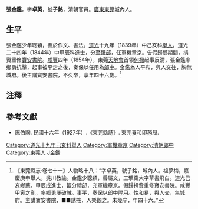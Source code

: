 {{Otheruses|张金鉴}}
'''張金鑑'''，字'''卓英'''，號'''子銘'''，清朝官員。[[廣東|廣東]][[東莞|東莞]]城內人。

==生平==
張金鑑少年聰穎，善於作文、書法。[[道光|道光]]十九年（1839年）中己亥科[[舉人|舉人]]，道光二十四年（1844年）中甲辰科進士，分至[[禮部|禮部]]，任軍機章京。告假歸鄉期間，捐資重修[[寶安書院|寶安書院]]。[[咸丰_(年号)|咸豐]]四年（1854年），東莞[[天地會|天地會]]首领[[何禄|何禄]]起事反清，張金鑑率鄉勇抗擊，起事被平定之後，奏保以任用為[[郎中|郎中]]。金鑑為人平和，與人交往，胸無城府。後主講寶安書院，不久卒，享年四十六歲。<ref>《東莞縣志·卷七十一》人物略十八：“字卓英，號子銘，城內人。祖夢梅，嘉慶庚申舉人，吳川教諭。金鑑少聰穎，善屬文，工擘窠大字草書飛白。道光己亥鄉薦。甲辰成進士，籤分禮部，充軍機章京。假歸捐貲重修寶安書院。咸豐甲寅之亂，率鄉勇屢破賊。事平，奏保以郎中陞用。性和易，與人交，無城府。主講寶安書院，■■誘掖，人樂觀之。未幾卒，年四十六。”</ref>

==注釋==
{{reflist}}

==參考文獻==
*陈伯陶. 民國十六年（1927年）.《東莞縣誌》. 東莞養和印務局. 

{{道光二十四年甲辰科殿試金榜}}
{{清朝官员小作品}}
{{DEFAULTSORT:Zhang張}}
[[Category:道光十九年己亥科舉人|Category:道光十九年己亥科舉人]]
[[Category:軍機章京|Category:軍機章京]]
[[Category:清朝郎中|Category:清朝郎中]]
[[Category:東莞人|Category:東莞人]]
[[Category:張姓|J金鑑]]